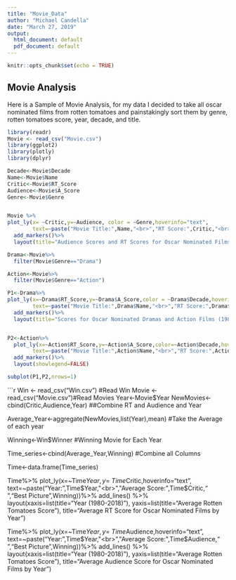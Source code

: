 ---
title: "Movie_Data"
author: "Michael Candella"
date: "March 27, 2019"
output:
  html_document: default
  pdf_document: default
---

```{r setup, include=FALSE}
knitr::opts_chunk$set(echo = TRUE)
```

## Movie Analysis
  Here is a Sample of Movie Analysis, for my data I decided to take all oscar nominated films from rotten tomatoes and painstakingly sort them by genre, rotten tomatoes score, year, decade, and title. 

```{r echo=FALSE, message=FALSE, warning=FALSE}
library(readr)
Movie <- read_csv("Movie.csv")
library(ggplot2)
library(plotly)
library(dplyr)

Decade<-Movie$Decade
Name<-Movie$Name
Critic<-Movie$RT_Score
Audience<-Movie$A_Score
Genre<-Movie$Genre


Movie %>%
plot_ly(x= ~Critic,y=~Audience, color = ~Genre,hoverinfo="text",
        text=~paste("Movie Title:",Name,"<br>","RT Score:",Critic,"<br>","Audience Score:",Audience,"<br>","Genre:",Genre))%>%
  add_markers()%>%
  layout(title="Audience Scores and RT Scores for Oscar Nominated Films (1980-2018)")

Drama<-Movie%>%
  filter(Movie$Genre=="Drama")

Action<-Movie%>%
  filter(Movie$Genre=="Action")

```
```{r echo=FALSE, message=FALSE, warning=FALSE}
P1<-Drama%>%
plot_ly(x=~Drama$RT_Score,y=~Drama$A_Score,color = ~Drama$Decade,hoverinfo="text",
        text=~paste("Movie Title:",Drama$Name,"<br>","RT Score:",Drama$RT_Score,"<br>","Audience Score:",Drama$A_Score,"<br>","Year:",Drama$Year))%>%
  add_markers()%>%
  layout(title="Scores for Oscar Nominated Dramas and Action Films (1980-2018)")


P2<-Action%>%
  plot_ly(x=~Action$RT_Score,y=~Action$A_Score,color=~Action$Decade,hoverinfo="text",
        text=~paste("Movie Title:",Action$Name,"<br>","RT Score:",Action$RT_Score,"<br>","Audience Score:",Action$A_Score,"<br>","Year:",Action$Year))%>%
  add_markers()%>%
  layout(showlegend=FALSE)

subplot(P1,P2,nrows=1)
```
```{r echo=FALSE, message=FALSE, warning=FALSE}
Win <- read_csv("Win.csv") #Read Win
Movie <- read_csv("Movie.csv")#Read Movies
Year<-Movie$Year
NewMovies<-cbind(Critic,Audience,Year) ##Combine RT and Audience and Year

Average_Year<-aggregate(NewMovies,list(Year),mean) #Take the Average of each year

Winning<-Win$Winner #Winning Movie for Each Year

Time_series<-cbind(Average_Year,Winning) #Combine all Columns

Time<-data.frame(Time_series)


Time%>%
  plot_ly(x=~Time$Year,y=~Time$Critic,hoverinfo="text",
          text=~paste("Year:",Time$Year,"<br>","Average Score:",Time$Critic,"<br>","Best Picture",Winning))%>%
  add_lines() %>%
  layout(xaxis=list(title="Year (1980-2018)"),
         yaxis=list(title="Average Rotten Tomatoes Score"),
         title="Average RT Score for Oscar Nominated Films by Year")

Time%>%
  plot_ly(x=~Time$Year,y=~Time$Audience,hoverinfo="text",
          text=~paste("Year:",Time$Year,"<br>","Average Score:",Time$Audience,"<br>","Best Picture",Winning))%>%
  add_lines() %>%
  layout(xaxis=list(title="Year (1980-2018)"),
         yaxis=list(title="Average Rotten Tomatoes Score"),
         title="Average Audience Score for Oscar Nominated Films by Year")
